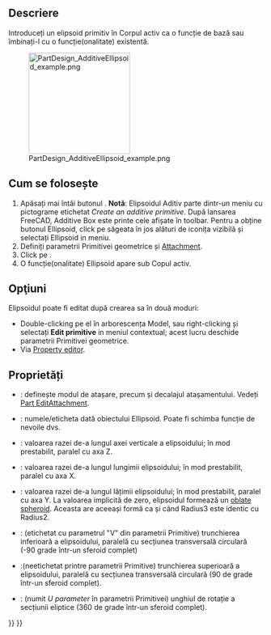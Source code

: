 <languages/>

{{Docnav
|[[PartDesign_AdditiveCone|Additive cone]]
|[[PartDesign_AdditiveTorus|Additive torus]]
|[[PartDesign_Workbench|PartDesign]]
|IconL=PartDesign_AdditiveCone.svg
|IconR=PartDesign_AdditiveTorus.svg
|IconC=Workbench_PartDesign.svg
}}

<div class="mw-translate-fuzzy">
{{GuiCommand|Name=PartDesign AdditiveEllipsoid|Workbenches=[[PartDesign Workbench|PartDesign]]|MenuLocation=Part Design → Create an additive primitive → Additive Ellipsoid|Shortcut=None|SeeAlso=[[PartDesign CompPrimitiveAdditive]]}}
</div>

==Descriere==

Introduceți un elipsoid primitiv în Corpul activ ca o funcție de bază sau îmbinați-l cu o funcție(onalitate) existentă.

[[File:PartDesign_AdditiveEllipsoid_example.png|200px]]

<div class="mw-translate-fuzzy">
== Cum se folosește ==
</div>

<div class="mw-translate-fuzzy">
# Apăsați mai întâi butonul {{KEY|[[Image:PartDesign AdditiveEllipsoid.png|24px]] '''Additive Ellipsoid'''}}. '''Notă''': Elipsoidul Aditiv parte dintr-un meniu cu pictograme etichetat  ''Create an additive primitive''. După lansarea FreeCAD, Additive Box este printe cele afișate în toolbar. Pentru a obține butonul Ellipsoid, click pe săgeata în jos alături de iconița vizibilă și selectați Ellipsoid in meniu.
# Definiți parametrii Primitivei geometrice și [[Part_EditAttachment|Attachment]].
# Click pe {{KEY|OK}}.
# O funcție(onalitate) Ellipsoid apare sub Copul activ.
</div>

== Opţiuni ==

<div class="mw-translate-fuzzy">
Elipsoidul poate fi editat după crearea sa în două moduri:
* Double-clicking pe el în arborescența Model, sau right-clicking și selectați '''Edit primitive''' in meniul contextual; acest lucru deschide parametrii Primitivei geometrice.
* Via  [[Property editor]].
</div>

==Proprietăți==

<div class="mw-translate-fuzzy">
* {{PropertyData|Attachment}}: definește modul de atașare, precum și decalajul atașamentului. Vedeți [[Part EditAttachment]].
* {{PropertyData|Label}}: numele/eticheta dată obiectului Ellipsoid. Poate fi schimba funcție de nevoile dvs.
* {{PropertyData|Radius1}}: valoarea razei de-a lungul axei verticale a elipsoidului; în mod prestabilit, paralel cu axa Z.
* {{PropertyData|Radius2}}: valoarea razei de-a lungul lungimii elipsoidului; în mod prestabilit, paralel cu axa X.
* {{PropertyData|Radius3}}: valoarea razei de-a lungul lățimii elipsoidului; în mod prestabilit, paralel cu axa Y. La valoarea implicită de zero, elipsoidul formează un [http://en.wikipedia.org/wiki/Oblate_spheroid oblate spheroid]. Aceasta are aceeași formă ca și când Radius3 este identic cu Radius2.
* {{PropertyData|Angle1}}: (etichetat cu parametrul "V" din parametrii Primitive) trunchierea inferioară a elipsoidului, paralelă cu secțiunea transversală circulară (-90 grade într-un sferoid complet)
* {{PropertyData|Angle2}}:(neetichetat printre parametrii Primitive) trunchierea superioară a elipsoidului, paralelă cu secțiunea transversală circulară (90 de grade într-un sferoid complet).
* {{PropertyData|Angle3}}: (numit ''U parameter'' în parametrii Primitivei) unghiul de rotație a secțiunii eliptice (360 de grade într-un sferoid complet).
</div>


{{Docnav
|[[PartDesign_AdditiveCone|Additive cone]]
|[[PartDesign_AdditiveTorus|Additive torus]]
|[[PartDesign_Workbench|PartDesign]]
|IconL=PartDesign_AdditiveCone.svg
|IconR=PartDesign_AdditiveTorus.svg
|IconC=Workbench_PartDesign.svg
}}

{{PartDesign_Tools_navi{{#translation:}}}}
{{Userdocnavi{{#translation:}}}}
